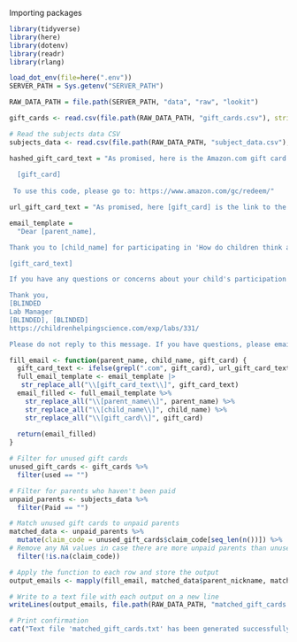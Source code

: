 Importing packages 

```r
library(tidyverse)
library(here)
library(dotenv)
library(readr)
library(rlang)

load_dot_env(file=here(".env"))
SERVER_PATH = Sys.getenv("SERVER_PATH")
```

```r
RAW_DATA_PATH = file.path(SERVER_PATH, "data", "raw", "lookit")

gift_cards <- read.csv(file.path(RAW_DATA_PATH, "gift_cards.csv"), stringsAsFactors = FALSE)

# Read the subjects data CSV
subjects_data <- read.csv(file.path(RAW_DATA_PATH, "subject_data.csv"), stringsAsFactors = FALSE)
```

```r
hashed_gift_card_text = "As promised, here is the Amazon.com gift card code for participating:
 
  [gift_card]
 
 To use this code, please go to: https://www.amazon.com/gc/redeem/"

url_gift_card_text = "As promised, here [gift_card] is the link to the Amazon.com gift card for participating."
```

```r
email_template = 
  "Dear [parent_name],

Thank you to [child_name] for participating in 'How do children think about categories?' on Children Helping Science, run by [BLINDED] in the [BLINDED] at the [BLINDED]!

[gift_card_text]

If you have any questions or concerns about your child's participation in this study, please email us at [BLINDED]

Thank you,
[BLINDED
Lab Manager
[BLINDED], [BLINDED]
https://childrenhelpingscience.com/exp/labs/331/

Please do not reply to this message. If you have questions, please email us at [BLINDED]" 
```

```r
fill_email <- function(parent_name, child_name, gift_card) {
  gift_card_text <- ifelse(grepl(".com", gift_card), url_gift_card_text, hashed_gift_card_text)
  full_email_template <- email_template |>
   str_replace_all("\\[gift_card_text\\]", gift_card_text)
  email_filled <- full_email_template %>%
    str_replace_all("\\[parent_name\\]", parent_name) %>%
    str_replace_all("\\[child_name\\]", child_name) %>%
    str_replace_all("\\[gift_card\\]", gift_card)
  
  return(email_filled)
}
```

```r
# Filter for unused gift cards
unused_gift_cards <- gift_cards %>%
  filter(used == "")

# Filter for parents who haven't been paid
unpaid_parents <- subjects_data %>%
  filter(Paid == "")

# Match unused gift cards to unpaid parents
matched_data <- unpaid_parents %>%
  mutate(claim_code = unused_gift_cards$claim_code[seq_len(n())]) %>%
# Remove any NA values in case there are more unpaid parents than unused gift cards 
  filter(!is.na(claim_code))

# Apply the function to each row and store the output
output_emails <- mapply(fill_email, matched_data$parent_nickname, matched_data$name, matched_data$claim_code)

# Write to a text file with each output on a new line
writeLines(output_emails, file.path(RAW_DATA_PATH, "matched_gift_cards.txt"), sep = "\n\n")

# Print confirmation
cat("Text file 'matched_gift_cards.txt' has been generated successfully!\n")
```